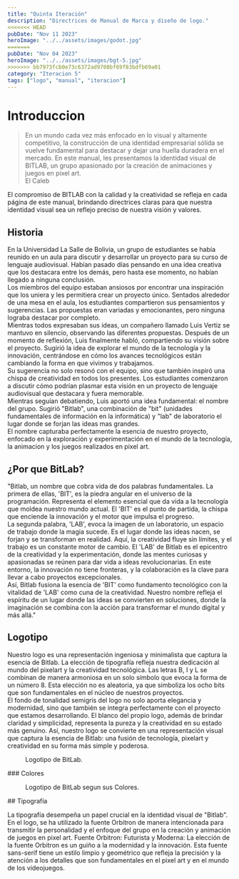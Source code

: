 ```yaml
---
title: "Quinta Iteración"
description: "Directrices de Manual de Marca y diseño de logo."
<<<<<<< HEAD
pubDate: "Nov 11 2023"
heroImage: "../../assets/images/godot.jpg"
=======
pubDate: "Nov 04 2023"
heroImage: "../../assets/images/bgt-5.jpg"
>>>>>>> bb7973fcb0e73c6372ad9708bf69f83bdfb69a01
category: "Iteracion 5"
tags: ["logo", "manual", "iteracion"]
---
```


# Introduccion

> En un mundo cada vez más enfocado en lo visual y altamente competitivo, la construcción de una identidad empresarial sólida se vuelve fundamental para destacar y dejar una huella duradera en el mercado. En este manual, les presentamos la identidad visual de BITLAB, un grupo apasionado por la creación de animaciones y juegos en pixel art. <br/>El Caleb

El compromiso de BITLAB con la calidad y la creatividad se refleja en cada página de este manual, brindando directrices claras para que nuestra identidad visual sea un reflejo preciso de nuestra visión y valores.

## Historia

En la Universidad La Salle de Bolivia, un grupo de estudiantes se había reunido en un aula para discutir y desarrollar un proyecto para su curso de lenguaje audiovisual. Habían pasado días pensando en una idea creativa que los destacara entre los demás, pero hasta ese momento, no habían llegado a ninguna conclusión.<br/>
Los miembros del equipo estaban ansiosos por encontrar una inspiración que los uniera y les permitiera crear un proyecto único. Sentados alrededor de una mesa en el aula, los estudiantes compartieron sus pensamientos y sugerencias. Las propuestas eran variadas y emocionantes, pero ninguna lograba destacar por completo.<br/>
Mientras todos expresaban sus ideas, un compañero llamado Luis Vertiz se mantuvo en silencio, observando las diferentes propuestas. Después de un momento de reflexión, Luis finalmente habló, compartiendo su visión sobre el proyecto. Sugirió la idea de explorar el mundo de la tecnología y la innovación, centrándose en cómo los avances tecnológicos están cambiando la forma en que vivimos y trabajamos.<br/>
Su sugerencia no solo resonó con el equipo, sino que también inspiró una chispa de creatividad en todos los presentes. Los estudiantes comenzaron a discutir cómo podrían plasmar esta visión en un proyecto de lenguaje audiovisual que destacara y fuera memorable.<br/>
Mientras seguían debatiendo, Luis aportó una idea fundamental: el nombre del grupo. Sugirió "Bitlab", una combinación de "bit" (unidades fundamentales de información en la informática) y "lab" de laboratorio el lugar donde se forjan las ideas mas grandes. <br/>
El nombre capturaba perfectamente la esencia de nuestro proyecto, enfocado en la exploración y experimentación en el mundo de la tecnología, la animacion y los juegos realizados en pixel art.<br/>

## ¿Por que BitLab?

"Bitlab, un nombre que cobra vida de dos palabras fundamentales. La primera de ellas, 'BIT', es la piedra angular en el universo de la programación. Representa el elemento esencial que da vida a la tecnología que moldea nuestro mundo actual. El 'BIT' es el punto de partida, la chispa que enciende la innovación y el motor que impulsa el progreso. <br/>
La segunda palabra, 'LAB', evoca la imagen de un laboratorio, un espacio de trabajo donde la magia sucede. Es el lugar donde las ideas nacen, se forjan y se transforman en realidad. Aquí, la creatividad fluye sin límites, y el trabajo es un constante motor de cambio. El 'LAB' de Bitlab es el epicentro de la creatividad y la experimentación, donde las mentes curiosas y apasionadas se reúnen para dar vida a ideas revolucionarias. En este entorno, la innovación no tiene fronteras, y la colaboración es la clave para llevar a cabo proyectos excepcionales. <br/>
Así, Bitlab fusiona la esencia de 'BIT' como fundamento tecnológico con la vitalidad de 'LAB' como cuna de la creatividad. Nuestro nombre refleja el espíritu de un lugar donde las ideas se convierten en soluciones, donde la imaginación se combina con la acción para transformar el mundo digital y más allá."

## Logotipo

Nuestro logo es una representación ingeniosa y minimalista que captura la esencia de Bitlab. La elección de tipografía refleja nuestra dedicación al mundo del pixelart y la creatividad tecnológica. Las letras B, I y L se combinan de manera armoniosa en un solo símbolo que evoca la forma de un número 8. Esta elección no es aleatoria, ya que simboliza los ocho bits que son fundamentales en el núcleo de nuestros proyectos.<br/>
El fondo de tonalidad semigris del logo no solo aporta elegancia y modernidad, sino que también se integra perfectamente con el proyecto que estamos desarrollando. El blanco del propio logo, además de brindar claridad y simplicidad, representa la pureza y la creatividad en su estado más genuino. Así, nuestro logo se convierte en una representación visual que captura la esencia de Bitlab: una fusión de tecnología, pixelart y creatividad en su forma más simple y poderosa.

<figure>
    <img
        class="w-3/5 h-full mx-auto px-auto"
        src="https://onedrive.live.com/embed?resid=B3617E53BCF30304%21157&authkey=%21ANncUF62kdRvIr0&width=6250&height=6250"
        alt=""
    />
    <figcaption>Logotipo de BitLab.</figcaption>
</figure>
### Colores
<figure>
    <img
        class="w-4/5 h-full mx-auto px-auto"
        src="https://onedrive.live.com/embed?resid=B3617E53BCF30304%21158&authkey=%21AAl4Bg9JtWBx-mo&width=929&height=541"
        alt=""
    />
    <figcaption>Logotipo de BitLab segun sus Colores.</figcaption>
</figure>
## Tipografía

La tipografía desempeña un papel crucial en la identidad visual de
"Bitlab". En el logo, se ha utilizado la fuente Orbitron de manera intencionada para
transmitir la personalidad y el enfoque del grupo en la creación y animación de juegos
en pixel art. Fuente Orbitron: Futurista y Moderna: La elección de la fuente Orbitron
es un guiño a la modernidad y la innovación. Esta fuente sans-serif tiene un estilo
limpio y geométrico que refleja la precisión y la atención a los detalles que son
fundamentales en el pixel art y en el mundo de los videojuegos.

<figure class="flex justify-center">
    <img
        class="w-full h-full mx-auto px-auto"
        src="https://onedrive.live.com/embed?resid=B3617E53BCF30304%21160&authkey=%21AApGWMyzSQvNah8&width=7022&height=3772"
        alt=""
    />
</figure>
<figure class="flex justify-center">
    <img
        class="w-full h-full mx-auto px-auto"
        src="https://onedrive.live.com/embed?resid=B3617E53BCF30304%21159&authkey=%21ANEhTDyz9eFglbI&width=15163&height=8185"
        alt=""
    />
</figure>
